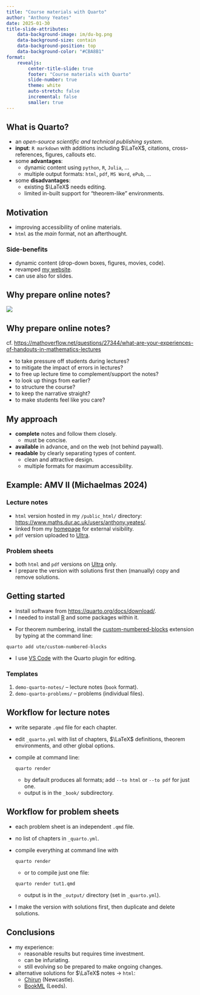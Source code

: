 ```yaml
---
title: "Course materials with Quarto"
author: "Anthony Yeates"
date: 2025-01-30
title-slide-attributes:
    data-background-image: im/du-bg.png
    data-background-size: contain
    data-background-position: top
    data-background-color: "#CBA8B1"
format:
    revealjs:
        center-title-slide: true
        footer: "Course materials with Quarto"
        slide-number: true
        theme: white
        auto-stretch: false
        incremental: false
        smaller: true
---
```


## What is Quarto?

::: {.incremental}
- an *open-source scientific and technical publishing system*.
- **input**: `R markdown` with additions including $\LaTeX$, citations, cross-references, figures, callouts etc.
- some **advantages**:
    - dynamic content using `python`, `R`, `Julia`, $\ldots$
    - multiple output formats: `html`, `pdf`, `MS Word`, `ePub`, $\ldots$
- some **disadvantages**:
    - existing $\LaTeX$ needs editing.
    - limited in-built support for "theorem-like" environments.
:::

## Motivation

::: {.fragment}
::: {.incremental}
- improving accessibility of online materials.
- `html` as the *main* format, not an afterthought.
:::
:::

::: {.fragment}
### Side-benefits
::: {.incremental}
- dynamic content (drop-down boxes, figures, movies, code).
- revamped [my website](https://www.maths.dur.ac.uk/users/anthony.yeates/).
- can use also for slides.
:::
:::

## Why prepare online notes?

![](im/notes-meme.webp){fig-align="center"}

## Why prepare online notes?

::: aside
cf. <https://mathoverflow.net/questions/27344/what-are-your-experiences-of-handouts-in-mathematics-lectures>
:::

::: {.incremental}
- to take pressure off students during lectures?
- to mitigate the impact of errors in lectures?
- to free up lecture time to complement/support the notes?
- to look up things from earlier?
- to structure the course?
- to keep the narrative straight?
- to make students feel like you care?
:::


## My approach

::: {.incremental}
- **complete** notes and follow them closely.
    - must be concise.
- **available** in advance, and on the web (not behind paywall).
- **readable** by clearly separating types of content.
    - clean and attractive design.
    - multiple formats for maximum accessibility.
:::

## Example: AMV II (Michaelmas 2024)

::: {.fragment}
### Lecture notes

- `html` version hosted in my `/public_html/` directory: [https://www.maths.dur.ac.uk/users/anthony.yeates/](https://www.maths.dur.ac.uk/users/anthony.yeates/amv2_202400m/).
- linked from my [homepage](https://www.maths.dur.ac.uk/users/anthony.yeates/) for external visibility.
- `pdf` version uploaded to [Ultra](https://blackboard.durham.ac.uk/ultra/stream).
:::

::: {.fragment}
### Problem sheets

- both `html` and `pdf` versions on [Ultra](https://blackboard.durham.ac.uk/ultra/stream) only.
- I prepare the version with solutions first then (manually) copy and remove solutions.
:::

## Getting started {.smaller}

:::{.fragment}
::: {.incremental}
- Install software from [https://quarto.org/docs/download/](https://quarto.org/docs/download/).
- I needed to install [R](https://www.r-project.org) and some packages within it.
:::
:::
::: {.fragment}
- For theorem numbering, install the [custom-numbered-blocks](https://github.com/ute/custom-numbered-blocks) extension by typing at the command line:

```.terminal
quarto add ute/custom-numbered-blocks
```
:::
::: {.fragment}
- I use [VS Code](https://code.visualstudio.com/) with the Quarto plugin for editing.
:::

::: {.fragment}

### Templates

1. `demo-quarto-notes/` – lecture notes (`book` format).
2. `demo-quarto-problems/` – problems (individual files).
:::

## Workflow for lecture notes

- write separate `.qmd` file for each chapter.
- edit `_quarto.yml` with list of chapters, $\LaTeX$ definitions, theorem environments, and other global options.
- compile at command line:

    ```.terminal
    quarto render
    ```
    - by default produces all formats; add `--to html` or `--to pdf` for just one.
    - output is in the `_book/` subdirectory.

## Workflow for problem sheets

- each problem sheet is an independent `.qmd` file.
- no list of chapters in `_quarto.yml`.
- compile everything at command line with

    ```.terminal
    quarto render
    ```
    - or to compile just one file:
    
    ```.terminal
    quarto render tut1.qmd
    ```
    - output is in the `_output/` directory (set in `_quarto.yml`).
- I make the version with solutions first, then duplicate and delete solutions.

## Conclusions

::: {.incremental}
- my experience:
    - reasonable results but requires time investment.
    - can be infuriating.
    - still evolving so be prepared to make ongoing changes.
- alternative solutions for $\LaTeX$ notes $\rightarrow$ `html`:
    - [Chirun](https://chirun.org.uk) (Newcastle).
    - [BookML](https://vlmantova.github.io/bookml/) (Leeds).
:::
